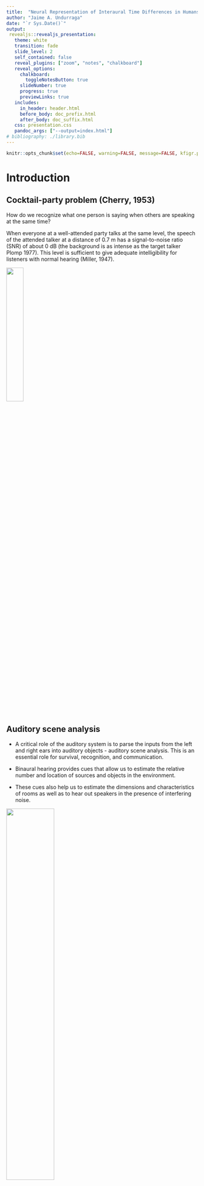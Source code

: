 ```yaml
---
title:  "Neural Representation of Interaural Time Differences in Humans – the ITD damping function"
author: "Jaime A. Undurraga"
date: "`r Sys.Date()`"
output: 
 revealjs::revealjs_presentation:
   theme: white
   transition: fade
   slide_level: 2
   self_contained: false
   reveal_plugins: ["zoom", "notes", "chalkboard"]
   reveal_options:
     chalkboard: 
       toggleNotesButton: true
     slideNumber: true
     progress: true
     previewLinks: true
   includes:
     in_header: header.html
     before_body: doc_prefix.html
     after_body: doc_suffix.html
   css: presentation.css
   pandoc_args: ["--output=index.html"] 
# bibliography: ./library.bib  
---
```


```r
knitr::opts_chunk$set(echo=FALSE, warning=FALSE, message=FALSE, kfigr.prefix=TRUE, kfigr.link=TRUE, comment=NA)


```

# Introduction

## Cocktail-party problem (Cherry, 1953)

How do we recognize what one person is saying when others are speaking at the same time?

When everyone at a well-attended party talks at the same level, the speech of the attended talker at a distance of 0.7 m has a signal-to-noise ratio (SNR) of about 0 dB (the background is as intense as the target talker Plomp 1977). 
This level is sufficient to give adequate intelligibility for listeners with normal hearing (Miller, 1947).

![](./figures/cocktail_party_effect.png){width=30%}

## Auditory scene analysis
- A critical role of the auditory system is to parse the inputs from the left and right ears into auditory objects - auditory scene analysis. This is an essential role for survival, recognition, and communication.

- Binaural hearing provides cues that allow us to estimate the relative number and location of sources and objects in the environment.

- These cues also help us to estimate the dimensions and characteristics of rooms as well as to hear out speakers in the presence of interfering noise.


![](./figures/casa_Grothe_2010.png){width=50%}

Grothe et al. (2010)

<!-- ##  -->

<!-- >- When the speech sources are spatially separated, normal listeners can perceptually segregate and selectively attend to the source of interest if the sounds arrive from the same location - **spatial release from masking (SRM) ** (Freyman et al., 1999; Brungart, 2001; Freyman -->
<!-- et al., 2001; Hawley et al., 2004) -->


<!-- >- This task is extreamly challenging for listeners with sensorineural hearing loss (with or without hearing aids) or with cochlear implants (Loizou et al., 2009; Marrone et al., 2008). -->


<!-- >- Moreover, listeners with "normal" hearing and elder listeners experience great difficulty when listening in the presence of background noise (Ruggles et al., 2011; Swaminathan et al., 2015; Gallun et al., 2013). -->

<!-- >- Hearing impaired listeners with symmetric binaural hearing often demonstrate reduced SRM primarily due to increased thresholds in spatially separated conditions (Arbogast et al., 2005; Marrone et al., 2008b; Best et al., 2012) -->


## Which features are conveyed by speech sounds?

- Temporal fine structure (TFS)
- Envelope information (ENV)

![](./figures/temporal-example.png){width=70%}


## Binaural cues

When listening to sounds, we rely on three mechanisms for both sound localization and auditory scene analysis 

- Interaural level differences (ILDs)
- Interaural time differences (ITDs)
- Interaural coherence

![](./figures/itd_ild_cartoon.png){width=60%}

## Temporal fine structure and envelope ITDs

![](./figures/itd_env_0_5.png)  ![](./figures/itd_env_2_0.png)

Why ITDs?

- Speech reception thresholds (SRTs) can improve up to 10 dB when sources are separated in space (Hawley et al., 2004).

- Binaural hearing improves tolerance in reverberating environments (Harris and Reitz, 1985)

- Binaural hearing abilities decrease with advancing age  (Ross, 2008; 2007, Vercammen et al. 2018). 


What about long ITDs?

- Longer ITDs become relevant in reverberation and for integration of multiple sources

- ITDs in the envelope of common amplitude modulation may become the cue for broadband noise stimuli with long ITD (beyond the range for sound localization)

- Robust lateralization has been shown for long ITD of up to 20 ms (only possible below 1500 Hz; (Mossop and Culling, 1998).



<!-- ## Localization using ITDs -->

<!-- <img class="fragment" data-fragment-index="0" src="./figures/azimuth_itd.png" width="40%"> -->
<!-- <img class="fragment" data-fragment-index="1" src="./figures/itd_ir.png" width="50%"> -->

<!-- <li class="fragment" data-fragment-index="2">  -->
<!-- ITDs within the physiological range experienced by human listeners are about ±760 μs; (e.g. Constan and Hartmann (2003) and Hartmann and Macaulay (2014)) </li> -->

<!-- <li class="fragment" data-fragment-index="3"> -->
<!-- ITDs (using fine structure) are useful for frequencies below  1500 Hz -->
<!-- </li> -->

<!-- <li class="fragment" data-fragment-index="4"> -->
<!-- ITDs in the envelope of the signal are also used to determine the location of a source in both lower and higher frequencies. -->
<!-- </li> -->


<!-- ## The precedence effect -->

<!-- <img src="./figures/precedence_effect_cartoon.png" width="80%"> -->
<!-- <br> -->
<!-- (Dietz et al. 2013) -->

<!-- <li class="fragment" data-fragment-index="0">  -->
<!-- A single auditory event is perceived at the direction of the first direct wave front (2 and 50 ms later, even when reflections are 10 dB louder) -->
<!-- </li> -->

<!-- <li class="fragment" data-fragment-index="1"> -->
<!-- Asymmetric hearing loss, hearing impairment and ageing negatively affect the precedence effect (Akeroyd and Guy, -->
<!-- 2011). This can only partially restored by hearing aids. -->
<!-- </li> -->
 
<!-- # Binaural processing and speech understanding -->

<!-- ## Binaural Redundancy -->

<!-- - Loudness doubles when the two ears are used instead of one ear for a sound coming from the front of the listener (a single ear would require an increase of about 10 dB; Fletcher and Munson, 1933) -->

<!-- - Just noticeable differences in intensity and frequency improve with signal redundancy -->

<!-- - Speech recognition in the presence of background noise improves (Marrone 2008, Neher 2009) -->

<!-- - Hearing impairment may lead to a slightly weaker binaural benefit in patients  (Dillon, 2001) -->

<!-- - Binaural stimulation sounds can be louder than with a monaural presentation without causing discomfort (even true for CI-treated patient) -->

<!-- ## Binaural Release from Masking (or Binaural Squelch; or Hirsh effect) -->

<!-- <img class="fragment" data-fragment-index="0" src="./figures/bmld_cartoon_n0s0.png" width="45%" data-audio-src="./audio/convolved/sinusoidal_arctic_a0002_d_type_noise_target_0_d1_0_d2_0_snr_-10.wav" data-audio-advance=-1 data-audio-advance=-1 > -->
<!-- <img class="fragment" data-fragment-index="1" src="./figures/bmld_cartoon_n0spi.png" width="45%" data-audio-src="./audio/convolved/sinusoidal_arctic_a0002_d_type_noise_target_0_d1_90_d2_-90_snr_-10.wav" data-audio-advance=-1 data-audio-advance=-1> -->

<!-- <li class="fragment" data-fragment-index="2"> Binaural release from masking may improve detection threshold up to about 16 dB for frequencies around 250 Hz and around 3 dB at 1500 Hz </li> -->

<!-- ## Spatial Release from Masking   -->

<!-- <img class="fragment" data-fragment-index="0" src="./figures/bmld_cartoon_srm_front.png" width="45%" data-audio-src="./audio/convolved/convolved_arctic_a0002_d_type_speech_target_0_d1_0_d2_0_snr_0.wav" data-audio-advance=-1 data-audio-advance=-1 > -->
<!-- <img class="fragment" data-fragment-index="1" src="./figures/bmld_cartoon_srm.png" width="45%" data-audio-src="./audio/convolved/convolved_arctic_a0002_d_type_speech_target_0_d1_-80_d2_80_snr_0.wav" data-audio-advance=-1 data-audio-advance=-1> -->

<!-- <li class="fragment" data-fragment-index="2">  -->
<!-- Binaural release from masking may improve detection thresholds up to 12 dB for multiple speech interferers (Jones and Litovsky, 2011), and facilitates source segregation provided that streaming can build up and natural onset cues are present (Drennan, Gatehouse, and Lever, 2003). -->
<!-- </li> -->

<!-- <li class="fragment" data-fragment-index="3">  -->
<!-- Segregation is always better for the combination of both ITDs and ILDs cues (Culling, Hawley, and Litovsky 2004) -->
<!-- </li> -->

<!-- <li class="fragment" data-fragment-index="4">  -->
<!-- A separation of only 10° between two voices is already strong enough to allow segregation  (Brungart and Simpson, 2007). -->
<!-- </li> -->


<!-- <li class="fragment" data-fragment-index="5"> ITD is a critical spatial cue for sound localization and speech perception in noise (Bronkhorst & -->
<!-- Plomp, 1988; Wightman & Kistler, 1992). -->
<!-- </li> -->

<!-- # Autditory Pathway -->

<!-- ## -->


<!-- ![](./figures/spectrogram_cheap.png){width=60%} ![](./figures/raster.png){width=35%} -->


<!-- ## Auditory pathway -->

<!-- ![](./figures/auditory_pathway.png){width=50%} -->

<!-- (Amunts, K. et al. 2012) -->


## Aims

The aims of this study are: 

- To assess the neurophysiological basis for envelope encoding of low frequency sounds to sounds with ITDs within and outside the ethological range.
- To evaluate objective measurements of binaural processing using EEG and fNIRS. 
- To infer the underlying mechanisms for ITD processing in human listeners.


<!-- # Neurophysiological binaural processing in humans -->

<!-- ## Electroencephalogram (EEG) -->

<!-- ![](./figures/Luck_2005_erp.png){width=50%} -->
<!-- <img src="" width="60%"> -->

<!-- (From Luck 2005) -->


# Experiments


## EEG Experiments

![](./figures/eeg_setting.png){width="60%"}


- Binaural recordings were obtained from 10 NH participants.
- 64 + 2 + 2 channels recording (amplifier: Biosemi ActiveTwo system).
- Fs: 16384 kHz / 24 bits (Low-pass: 3 kHz)
- Denoising source separation (DSS)
- Hottelling T2 test for individual analysis
 

## Methods

Objective measures of binaural processing can be obtained by using stimuli where the temporal structure is manipulated so that the perceived location of the sound image changes periodically (e.g. 6.7 Hz) over time. 

![](./figures/stimulus_example.png){width=55%}


- Stimuli consisted of narrow-bandpass noise (300 - 700 Hz) at 75 dB SPL

## Methods

- By switching the "sound image" from left to right at 6.7 Hz, a strong steady-state response is evoked at that particular frequency

- ITMs: −0.5/ + 0.5 ms, −1.0/ + 1.0 ms, −1.5/ + 1.5 ms, −2.0/ + 2.0 ms, −2.5/ + 2.5 ms, −3.0/ + 3.0 ms, −4.0/ + 4.0 ms


<ul class="fragment" data-fragment-index="1" style="text-align: center">
<video width="320" height="240" controls source src="./figures/example0.5_-0.5.mp4" type="video/mp4">
</ul>


<!-- ## Neural representation of asymmetric interaural time modulations (ITMs) -->

<!-- - ITMs: 0/ + 0.5 ms, 0/ + 1.5 ms, 0/ + 2.0 ms, 0/ + 3.0 ms, 0/ + 4.0 ms. -->

<!-- <img src="./figures/average-itds-zero-ref.png" width="40%"> -->
<!-- <img src="./figures/itm-fr-asym-scalp.png" width="11%"> -->


<!-- ##  -->

<!-- <img src="./figures/itm-fr-coherence-zero-ref-gfp.png" width="40%"> -->
<!-- <img src="./figures/itm-fr-zero-ref-diff.png" width="35%"> -->



<!-- # Testing the independence of ITD detectors -->

<!-- ## -->
<!-- - ITMs: −0.5/ + 0.5 ms -->

<!-- <img src="./figures/neural_density_stern_shear_itd_-0.5.png" width="45%"> -->
<!-- <img src="./figures/neural_density_stern_shear_itd_0.5.png" width="45%"> -->

<!-- - the ITM between −0.5 ms and −0.5 ms should be less adapted (different neural activation) -->

<!-- ## -->
<!-- - ITMs: −0.5/ + 1.5 ms -->

<!-- <img src="./figures/neural_density_stern_shear_itd_-0.5.png" width="45%"> -->
<!-- <img src="./figures/neural_density_stern_shear_itd_1.5.png" width="45%"> -->

<!-- - the ITM between −0.5 ms and 1.5 ms should be more adapted (common neural activation) -->

<!-- ## -->
<!-- - ITMs: +0.5/ + 1.5 ms. -->

<!-- <img src="./figures/neural_density_stern_shear_itd_0.5.png" width="45%"> -->
<!-- <img src="./figures/neural_density_stern_shear_itd_1.5.png" width="45%"> -->

<!-- - the ITM between +0.5 ms and +1.5 ms should be less adapted (different neural activation) -->



<!-- ## Results  -->

<!-- <div class="column" style="float:left; width:50%; text-align: center"> -->
<!-- <img src="./figures/itm-fr-adaptation-gfp.png" width="70%"> -->
<!-- </div> -->

<!-- <div class="column" style="float:right; width:50%; text-align: center"> -->
<!-- <img src="./figures/itm-fr-adaptation-gfp-diff.png" width="80%"> -->
<!-- </div> -->

<!-- <img src="./figures/Salminen_2018.png" width="30%"> -->
<!-- <br> -->
<!-- Salminen et al. 2018 -->

## Neural representation of symmetric ITMs

![](./figures/average-itds-coherence.png){width=50%} ![](./figures/scalp_map_coherence.png){width=8.2%}




## Neural representation of symmetric ITMs

- ITMs: −0.5/ + 0.5 ms, −1.0/ + 1.0 ms, −1.5/ + 1.5 ms, −2.0/ + 2.0 ms, −2.5/ + 2.5 ms, −3.0/ + 3.0 ms, −4.0/ + 4.0 ms

![](./figures/itm-fr-coherence-gfp.png){width=50%} ![](./figures/itm-fr-coherence.png){width=33%} 

- Significant effect of the ITM (F(7,56.4) = 6.6, p < 0.001).


# FNIRs Experiment

## Functional near-infrared spectroscopy (fNIRS)


- Neuroimaging technique for measuring brain activity.
- It uses light to measures the change in concentration of haemoglobin in blood: a proxy measure of total local neural activity (similar to fMRI).



![](./figures/fnirs_diagram.png){width=20%} ![](./figures/oxygenated_deoxygenated_blood.jpg){width=20%} ![](./figures/fNIRS.jpeg){width=20%} ![](./figures/tipical_fNIR_bold_response.png){width=20%}


- The brain needs oxygen to function. Blood carries oxygen to the brain as fuel for your neurons. 
 
- When a region of the brain requires more energy, additional oxygenated blood is pumped to the area.

- As the brain uses oxygen, haemoglobin (carrying O2) gets de-oxygenated (it turns bluish). 
 
- fNIRs provides an estimation of oxygenated and de-oxygenated levels which is used as proxy measurement for brain activity.

## Methods

- 10 Participants
- Same ITMs as in EEG: −0.5/ + 0.5 ms, −1.0/ + 1.0 ms, −1.5/ + 1.5 ms, −2.0/ + 2.0 ms, −2.5/ + 2.5 ms, −3.0/ + 3.0 ms, −4.0/ + 4.0 ms **(6.7 Hz)**
- Stimuli consisted of narrow-bandpass noise (300 - 700 Hz) at 75 dB SPL
- fNIRs were elicited by presenting 25 trials of 6 seconds separated by 15-30 s of silence.
- 16 LED light sources and 16 avalanche photo-diode light detectors (NIRScout, NIRX, Germany)
- Fs: 7 Hz



## Results 

![](./figures/fnirs_average_hbo_hbr.jpg){width=30%} ![](./figures/fnirs_itd_hbo.jpg){width=50%}


## Results 

![](./figures/fnirs_optodes_responses.jpg){width=100%}

## EEG and fNIRS

![](./figures/robust_correlation_eeg_fnirs.png){width=50%}

<!-- ## Results -->

<!-- - The damping pattern may result by the trade-off between conflicting envelope and fine structure ITD.  -->
<!-- Whilst the envelope has a consistent ITD across all conditions, the interaural phase difference (IPD) of the 500 Hz carrier does not. -->
<!-- </div> -->

<!-- <div class="column" style="float:left; width:60%; text-align: left"> -->
<!-- <img class="fragment" data-fragment-index="1" src="./figures/itd_env_0_5.png" width="40%"> -->
<!-- <img class="fragment" data-fragment-index="2" src="./figures/itd_env_1_0.png" width="40%"> -->

<!-- <img class="fragment" data-fragment-index="3" src="./figures/itd_env_1_5.png" width="40%"> -->
<!-- <img class="fragment" data-fragment-index="4" src="./figures/itd_env_2_0.png" width="40%"> -->
<!-- </div> -->


<!-- <li class="fragment" data-fragment-index="1"> -->
<!-- At −0.5/ + 0.5 ms (−90 ◦ / 90 ◦ IPD), the IPD of the centre frequency is consistent with the envelope ITD. -->
<!-- </li> -->

<!-- <li class="fragment" data-fragment-index="2"> -->
<!-- At −1.0/ + 1.0 ms (−180 ◦ / 180 ◦ IPD), the IPD of the centre frequency is ambiguous. -->
<!-- </li> -->

<!-- <li class="fragment" data-fragment-index="3"> -->
<!-- At −1.5/ + 1.5 ms (−270 ◦ / 270 ◦ IPD), the IPD of the centre frequency is conflicting with the envelope ITD, i.e. the fine structure IPD leads in the right ear whilst the envelope ITD leads on the left ear. -->
<!-- </li> -->

<!-- <li class="fragment" data-fragment-index="4"> -->
<!-- At −2.0/ + 2.0 ms (−360 ◦ / 360 ◦ IPD), there is not IPD in the fine structure at the centre frequency, and so no conflicting cues. -->
<!-- </li> -->


<!-- ## Neural representation from a model -->

<!-- <div class="column" style="float:left; width:50%; text-align: right"> -->
<!-- <img src="./figures/ave_adapted_neural_activity_pi_limit_probe_-0.5_800.0_1400.0.png" width="100%"> -->
<!-- <br> -->
<!-- Activation difference using Salminen  $\pi$-limit -->

<!-- <img src="./figures/ave_adapted_neural_activity_pi_limit_probe_-0.5_300.0_700.0.png" width="100%"> -->
<!-- <br> -->
<!-- Activation difference using Salminen  $\pi$-limit -->
<!-- </div> -->


<!-- <div class="column" style="float:right; width:50%; text-align: center"> -->
<!-- <img src="./figures/ave_adapted_neural_activity_pi_limit_undurraga_sym.png" width="100%"> -->
<!-- <br> -->
<!-- Activation difference my data (rms) activity $\pi$-limit -->
<!-- </div> -->


<!-- ## Predicted average neural activity -->

<!-- <div class="column" style="float:left; width:45%; text-align: right"> -->
<!-- <img src="./figures/rms_neural_activity_pi_limit.png" width="80%"> -->
<!-- <br> -->
<!-- Average activity $\pi$-limit (stimuli leading on left) -->
<!-- <br> -->
<!-- <img src="./figures/rms_diff_neural_activity_pi_limit.png" width="80%"> -->
<!-- <br> -->
<!-- Activation difference (rms) activity $\pi$-limit -->
<!-- </div> -->


<!-- <div class="column" style="float:right; width:45%; text-align: right"> -->
<!-- <img src="./figures/rms_neural_activity_stern_shear.png" width="80%"> -->
<!-- <br> -->
<!-- Average activity central weighting (stimuli leading on left) -->
<!-- <br> -->
<!-- <img src="./figures/rms_diff_neural_activity_stern_shear.png" width="80%"> -->
<!-- <br> -->
<!-- Activation difference (rms) central weighting -->
<!-- </div> -->


<!-- ## -->

<!-- <img class="fragment" data-fragment-index="1" src="./figures/instantaneous_itd.png" width="100%"> -->


## Conclusions 

> - EEG responses to ITMs could be reliable recorded from all participants across conditions.
> - fNIRs responses to ITMs are only clear at group level.
> - Both, EEG and fNIRs show a similar ITMs damping function pattern to long ITDs. 
> - The damping function may reflect the interaction between two neural mechanisms interacting (TFS and ENV ITDs)



## Acknowledgments

- Australian Research Council [project number FL160100108]
- Thanks to you for "listening"

Australian Research Council (FL160100108)

Collaborators 

![](./figures/robert_luke.jpg){width=20%}  ![](./figures/jessica_monagan.jpg){width=19.5%}


![](./figures/David_McAlpine.png){width=40%}  

<!-- ## References -->